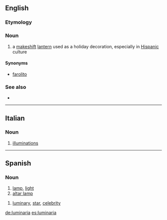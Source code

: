 ==English==

===Etymology===
{{etyl|es}}

===Noun===
{{en-noun}}

# a [[makeshift]] [[lantern]] used as a holiday decoration, especially in [[Hispanic]] culture

====Synonyms====
* [[farolito]]

===See also===
* {{pedialite}}

----

==Italian==

===Noun===
{{wikipedia|lang=it}}
{{it-noun|luminari|f|a|e}}

# {{especially|in plural|lang=it}} [[illuminations]]

----

==Spanish==

===Noun===
{{es-noun-f}}

# [[lamp]], [[light]]
# [[altar lamp]]

{{es-noun-mf}}

# [[luminary]], [[star]], [[celebrity]]

[[de:luminaria]]
[[es:luminaria]]